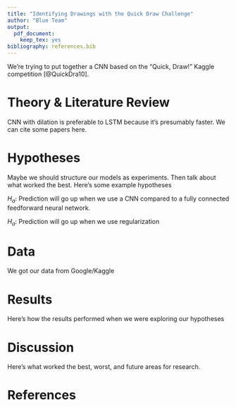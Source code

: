 ```yaml
---
title: "Identifying Drawings with the Quick Draw Challenge"
author: "Blue Team"
output: 
  pdf_document:
    keep_tex: yes
bibliography: references.bib
---
```


We're trying to put together a CNN based on the "Quick, Draw!" Kaggle
competition [@QuickDra10].

# Theory & Literature Review

CNN with dilation is preferable to LSTM because it's presumably
faster. We can cite some papers here. 

# Hypotheses

Maybe we should structure our models as experiments. Then talk 
about what worked the best. Here's some example hypotheses

$H_a:$ Prediction will go up when we use a CNN compared to a fully
	connected feedforward neural network.

$H_a:$ Prediction will go up when we use regularization

# Data

We got our data from Google/Kaggle

# Results

Here's how the results performed when we were exploring our 
hypotheses

# Discussion

Here's what worked the best, worst, and future areas for research.

# References


